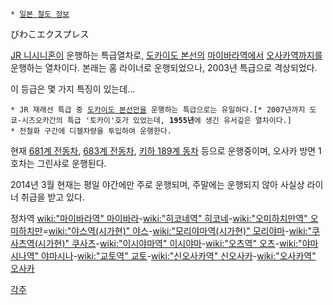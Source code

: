  * [[일본 철도 정보]]

びわこエクスプレス

[[JR 니시니혼]]이 운행하는 특급열차로, [[도카이도 본선]]의 [[마이바라역]]에서 [[오사카역]]까지를 운행하는 열차이다. 본래는 홈 라이너로 운행되었으나, 2003년 특급으로 격상되었다.

이 등급은 몇 가지 특징이 있는데...

 * JR 재래선 특급 중 [[도카이도 본선]]만을 운행하는 특급으로는 유일하다.[* 2007년까지 도쿄-시즈오카간의 특급 '토카이'호가 있었는데, '''1955년'''에 생긴 유서깊은 열차이다.]
 * 전철화 구간에 디젤차량을 투입하여 운행한다.

현재 [[681계 전동차]], [[683계 전동차]], [[키하 189계 동차]] 등으로 운행중이며, 오사카 방면 1호차는 그린샤로 운행된다.

2014년 3월 현재는 평일 야간에만 주로 운행되며, 주말에는 운행되지 않아 사실상 라이너 취급을 받고 있다.

정차역
[[wiki:"마이바라역" 마이바라]]-[[wiki:"히코네역" 히코네]]-[[wiki:"오미하치만역" 오미하치만]]=[[wiki:"야스역(시가현)" 야스]]-[[wiki:"모리야마역(시가현)" 모리야마]]-[[wiki:"쿠사츠역(시가현)" 쿠사츠]]-[[wiki:"이시야마역" 이시야마]]-[[wiki:"오츠역" 오츠]]-[[wiki:"야마시나역" 야마시나]]-[[wiki:"교토역" 교토]]-[[wiki:"신오사카역" 신오사카]]-[[wiki:"오사카역" 오사카]]

[[각주]]
